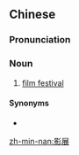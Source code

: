 ==Chinese==
{{zh-forms}}

===Pronunciation===
{{zh-pron
|m=yǐngzhǎn
|c=jing2 zin2
|mn=iáⁿ-tián
|cat=n
}}

===Noun===
{{zh-noun}}

# [[w:film festival|film festival]]

====Synonyms====
* {{zh-l|電影節}}

[[zh-min-nan:影展]]
